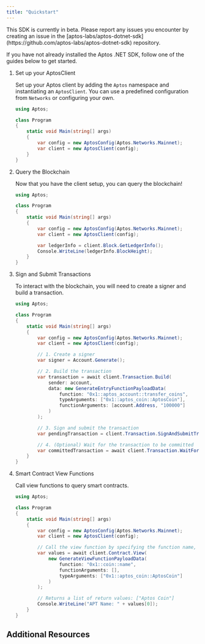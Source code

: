 ```yaml
---
title: "Quickstart"
---
```


<Aside type="caution" emoji="❗">
  This SDK is currently in beta. Please report any issues you encounter by
  creating an issue in the
  [aptos-labs/aptos-dotnet-sdk](https://github.com/aptos-labs/aptos-dotnet-sdk)
  repository.
</Aside>

If you have not already installed the Aptos .NET SDK, follow one of the guides below to get started.








<CardGrid>
  <LinkCard href="/build/sdks/dotnet-sdk/godot-integration" title="Godot Integration" description="Integrate the Aptos .NET SDK with a Godot project." />

  <LinkCard href="/build/sdks/dotnet-sdk/unity-integration" title="Unity SDK" description="Integrate the Aptos .NET SDK with a Unity project." />
</CardGrid>





<Steps>

1. Set up your AptosClient

   Set up your Aptos client by adding the `Aptos` namespace and instantiating an `AptosClient`. You can use a predefined
   configuration from `Networks` or configuring your own.

   ```csharp filename="Program.cs"  {1-1, 7-8}
   using Aptos;

   class Program
   {
       static void Main(string[] args)
       {
           var config = new AptosConfig(Aptos.Networks.Mainnet);
           var client = new AptosClient(config);
       }
   }
   ```

2. Query the Blockchain

   Now that you have the client setup, you can query the blockchain!

   ```csharp filename="Program.cs" {10-11}
   using Aptos;

   class Program
   {
       static void Main(string[] args)
       {
           var config = new AptosConfig(Aptos.Networks.Mainnet);
           var client = new AptosClient(config);

           var ledgerInfo = client.Block.GetLedgerInfo();
           Console.WriteLine(ledgerInfo.BlockHeight);
       }
   }
   ```

3. Sign and Submit Transactions

   To interact with the blockchain, you will need to create a signer and build a transaction.

   ```csharp filename="Program.cs" {10-11,13-21,23-24,26-27}
   using Aptos;

   class Program
   {
       static void Main(string[] args)
       {
           var config = new AptosConfig(Aptos.Networks.Mainnet);
           var client = new AptosClient(config);

           // 1. Create a signer
           var signer = Account.Generate();

           // 2. Build the transaction
           var transaction = await client.Transaction.Build(
               sender: account,
               data: new GenerateEntryFunctionPayloadData(
                   function: "0x1::aptos_account::transfer_coins",
                   typeArguments: ["0x1::aptos_coin::AptosCoin"],
                   functionArguments: [account.Address, "100000"]
               )
           );

           // 3. Sign and submit the transaction
           var pendingTransaction = client.Transaction.SignAndSubmitTransaction(account, transaction);

           // 4. (Optional) Wait for the transaction to be committed
           var committedTransaction = await client.Transaction.WaitForTransaction(pendingTransaction);
       }
   }
   ```

4. Smart Contract View Functions

   Call view functions to query smart contracts.

   ```csharp filename="Program.cs" {10-17,19-20}
   using Aptos;

   class Program
   {
       static void Main(string[] args)
       {
           var config = new AptosConfig(Aptos.Networks.Mainnet);
           var client = new AptosClient(config);

           // Call the view function by specifying the function name, arguments, and type arguments
           var values = await client.Contract.View(
               new GenerateViewFunctionPayloadData(
                   function: "0x1::coin::name",
                   functionArguments: [],
                   typeArguments: ["0x1::aptos_coin::AptosCoin"]
               )
           );

           // Returns a list of return values: ["Aptos Coin"]
           Console.WriteLine("APT Name: " + values[0]);
       }
   }
   ```

</Steps>



## Additional Resources



<CardGrid>
  <LinkCard href="https://aptos-labs.github.io/aptos-dotnet-sdk" title="Full API Reference" description="The full API reference for the Aptos .NET SDK." target="_blank" />
</CardGrid>

